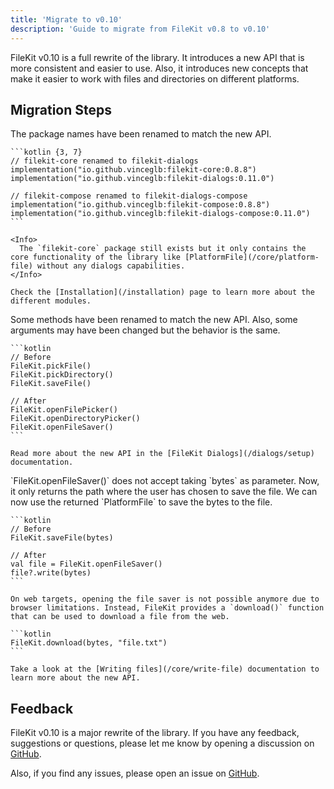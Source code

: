 ```yaml
---
title: 'Migrate to v0.10'
description: 'Guide to migrate from FileKit v0.8 to v0.10'
---
```


FileKit v0.10 is a full rewrite of the library. It introduces a new API that is more consistent and easier to use. Also, it introduces new concepts that make it easier to work with files and directories on different platforms.

## Migration Steps

<Steps>
  <Step title="Package names changed">
    The package names have been renamed to match the new API.

    ```kotlin {3, 7}
    // filekit-core renamed to filekit-dialogs
    implementation("io.github.vinceglb:filekit-core:0.8.8")
    implementation("io.github.vinceglb:filekit-dialogs:0.11.0")

    // filekit-compose renamed to filekit-dialogs-compose
    implementation("io.github.vinceglb:filekit-compose:0.8.8")
    implementation("io.github.vinceglb:filekit-dialogs-compose:0.11.0")
    ```

    <Info>
      The `filekit-core` package still exists but it only contains the core functionality of the library like [PlatformFile](/core/platform-file) without any dialogs capabilities.
    </Info>

    Check the [Installation](/installation) page to learn more about the different modules.
  </Step>
  <Step title="Renamed methods">
    Some methods have been renamed to match the new API. Also, some arguments may have been changed but the behavior is the same.

    ```kotlin
    // Before
    FileKit.pickFile()
    FileKit.pickDirectory()
    FileKit.saveFile()

    // After
    FileKit.openFilePicker()
    FileKit.openDirectoryPicker()
    FileKit.openFileSaver()
    ```

    Read more about the new API in the [FileKit Dialogs](/dialogs/setup) documentation.
  </Step>
  <Step title="Changes in the saving file feature">
    `FileKit.openFileSaver()` does not accept taking `bytes` as parameter. Now, it only returns the path where the user has chosen to save the file.
    We can now use the returned `PlatformFile` to save the bytes to the file.

    ```kotlin
    // Before
    FileKit.saveFile(bytes)

    // After
    val file = FileKit.openFileSaver()
    file?.write(bytes)
    ```

    On web targets, opening the file saver is not possible anymore due to browser limitations. Instead, FileKit provides a `download()` function that can be used to download a file from the web.

    ```kotlin
    FileKit.download(bytes, "file.txt")
    ```

    Take a look at the [Writing files](/core/write-file) documentation to learn more about the new API.
  </Step>
</Steps>

## Feedback

FileKit v0.10 is a major rewrite of the library. If you have any feedback, suggestions or questions, please let me know by opening a discussion on [GitHub](https://github.com/vinceglb/FileKit/discussions).

Also, if you find any issues, please open an issue on [GitHub](https://github.com/vinceglb/FileKit/issues).
